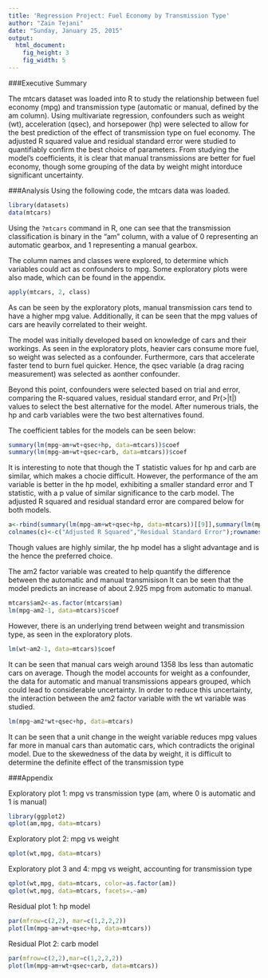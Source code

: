 ```yaml
---
title: 'Regression Project: Fuel Economy by Transmission Type'
author: "Zain Tejani"
date: "Sunday, January 25, 2015"
output:
  html_document:
    fig_height: 3
    fig_width: 5
---
```

###Executive Summary
  
  The mtcars dataset was loaded into R to study the relationship between fuel economy (mpg) and transmission type (automatic or manual, defined by the am column). Using multivariate regression, confounders such as weight (wt), acceleration (qsec), and horsepower (hp) were selected to allow for the best prediction of the effect of transmission type on fuel economy. The adjusted R squared value and residual standard error were studied to quantifiably confirm the best choice of parameters. From studying the model's coefficients, it is clear that manual transmissions are better for fuel economy, though some grouping of the data by weight might intorduce significant uncertainty.

###Analysis
  Using the following code, the mtcars data was loaded.
```r
library(datasets)
data(mtcars)
```

  Using the ```?mtcars``` command in R, one can see that the transmission classification is binary in the "am" column, with a value of 0 representing an automatic gearbox, and 1 representing a manual gearbox.
  
  The column names and classes were explored, to determine which variables could act as confounders to mpg. Some exploratory plots were also made, which can be found in the appendix.
```r
apply(mtcars, 2, class)
```
  As can be seen by the exploratory plots, manual transmission cars tend to have a higher mpg value. Additionally, it can be seen that the mpg values of cars are heavily correlated to their weight.
  
  The model was initially developed based on knowledge of cars and their workings. As seen in the exploratory plots, heavier cars consume more fuel, so weight was selected as a confounder. Furthermore, cars that accelerate faster tend to burn fuel quicker. Hence, the qsec variable (a drag racing measurement) was selected as aonther confounder.
  
  Beyond this point, confounders were selected based on trial and error, comparing the R-squared values, residual standard error, and Pr(>|t|) values to select the best alternative for the model. After numerous trials, the hp and carb variables were the two best alternatives found.
  
  The coefficient tables for the models can be seen below:
```r
summary(lm(mpg~am+wt+qsec+hp, data=mtcars))$coef
summary(lm(mpg~am+wt+qsec+carb, data=mtcars))$coef
```
  It is interesting to note that though the T statistic values for hp and carb are similar, which makes a chocie difficult. However, the performance of the am variable is better in the hp model, exhibiting a smaller standard error and T statistic, with a p value of similar significance to the carb model. The adjusted R squared and residual standard error are compared below for both models.
```r
a<-rbind(summary(lm(mpg~am+wt+qsec+hp, data=mtcars))[[9]],summary(lm(mpg~am+wt+qsec+carb, data=mtcars))[[9]]);b<-rbind(summary(lm(mpg~am+wt+qsec+hp, data=mtcars))[[6]],summary(lm(mpg~am+wt+qsec+carb, data=mtcars))[[6]]);c<-cbind(a,b)
colnames(c)<-c("Adjusted R Squared","Residual Standard Error");rownames(c)<-c("hp","carb");print(c)
```
  Though values are highly similar, the hp model has a slight advantage and is the hence the preferred 
choice.

  The am2 factor variable was created to help quantify the difference between the automatic and manual transmisison It can be seen that the model predicts an increase of about 2.925 mpg from automatic to manual.
```r
mtcars$am2<-as.factor(mtcars$am)
lm(mpg~am2-1, data=mtcars)$coef
```
  However, there is an underlying trend between weight and transmission type, as seen in the exploratory plots.
```r
lm(wt~am2-1, data=mtcars)$coef
```
  It can be seen that manual cars weigh around 1358 lbs less than automatic cars on average. Though the model accounts for weight as a confounder, the data for automatic and manual transmissions appears grouped, which could lead to considerable uncertainty. In order to reduce this uncertainty, the interaction between the am2 factor variable with the wt variable was studied.
```r
lm(mpg~am2*wt+qsec+hp, data=mtcars)
```
  It can be seen that a unit change in the weight variable reduces mpg values far more in manual cars than automatic cars, which contradicts the original model. Due to the skewedness of the data by weight, it is difficult to determine the definite effect of the transmission type

###Appendix

Exploratory plot 1: mpg vs transmission type (am, where 0 is automatic and 1 is manual)
```r
library(ggplot2)
qplot(am,mpg, data=mtcars)
```

  Exploratory plot 2: mpg vs weight
```r
qplot(wt,mpg, data=mtcars)
```
  
  Exploratory plot 3 and 4: mpg vs weight, accounting for transmission type
```r
qplot(wt,mpg, data=mtcars, color=as.factor(am))
qplot(wt,mpg, data=mtcars, facets=.~am)
```

  Residual plot 1: hp model
```r
par(mfrow=c(2,2), mar=c(1,2,2,2))
plot(lm(mpg~am+wt+qsec+hp, data=mtcars))
```
  
  Residual Plot 2: carb model
```r
par(mfrow=c(2,2),mar=c(1,2,2,2))
plot(lm(mpg~am+wt+qsec+carb, data=mtcars))
```
